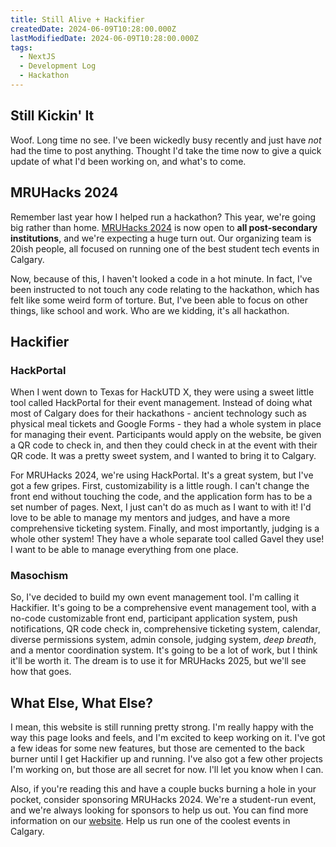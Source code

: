 ---
title: Still Alive + Hackifier
createdDate: 2024-06-09T10:28:00.000Z
lastModifiedDate: 2024-06-09T10:28:00.000Z
tags:
  - NextJS
  - Development Log
  - Hackathon
---
## Still Kickin' It

Woof. Long time no see. I've been wickedly busy recently and just have *not* had the time to post anything. Thought I'd take the time now to give a quick update of what I'd been working on, and what's to come.

## MRUHacks 2024

Remember last year how I helped run a hackathon? This year, we're going big rather than home. [MRUHacks 2024](https://mruhacks.ca) is now open to **all post-secondary institutions**, and we're expecting a huge turn out. Our organizing team is 20ish people, all focused on running one of the best student tech events in Calgary.

Now, because of this, I haven't looked a code in a hot minute. In fact, I've been instructed to not touch any code relating to the hackathon, which has felt like some weird form of torture. But, I've been able to focus on other things, like school and work. Who are we kidding, it's all hackathon.

## Hackifier

### HackPortal

When I went down to Texas for HackUTD X, they were using a sweet little tool called HackPortal for their event management. Instead of doing what most of Calgary does for their hackathons - ancient technology such as physical meal tickets and Google Forms - they had a whole system in place for managing their event. Participants would apply on the website, be given a QR code to check in, and then they could check in at the event with their QR code. It was a pretty sweet system, and I wanted to bring it to Calgary.

For MRUHacks 2024, we're using HackPortal. It's a great system, but I've got a few gripes. First, customizability is a little rough. I can't change the front end without touching the code, and the application form has to be a set number of pages. Next, I just can't do as much as I want to with it! I'd love to be able to manage my mentors and judges, and have a more comprehensive ticketing system. Finally, and most importantly, judging is a whole other system! They have a whole separate tool called Gavel they use! I want to be able to manage everything from one place.

### Masochism

So, I've decided to build my own event management tool. I'm calling it Hackifier. It's going to be a comprehensive event management tool, with a no-code customizable front end, participant application system, push notifications, QR code check in, comprehensive ticketing system, calendar, diverse permissions system, admin console, judging system, *deep breath*, and a mentor coordination system. It's going to be a lot of work, but I think it'll be worth it. The dream is to use it for MRUHacks 2025, but we'll see how that goes.

## What Else, What Else?

I mean, this website is still running pretty strong. I'm really happy with the way this page looks and feels, and I'm excited to keep working on it. I've got a few ideas for some new features, but those are cemented to the back burner until I get Hackifier up and running. I've also got a few other projects I'm working on, but those are all secret for now. I'll let you know when I can.

Also, if you're reading this and have a couple bucks burning a hole in your pocket, consider sponsoring MRUHacks 2024. We're a student-run event, and we're always looking for sponsors to help us out. You can find more information on our [website](https://mruhacks.ca). Help us run one of the coolest events in Calgary.
